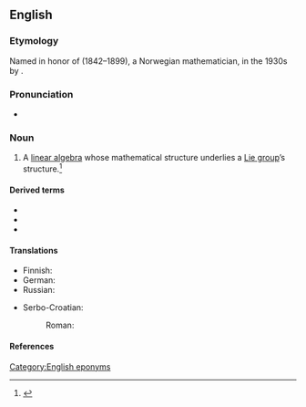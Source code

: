 ==English==
{{wikipedia}}

===Etymology===
Named in honor of {{w|Sophus Lie}} (1842–1899), a Norwegian mathematician, in the 1930s by {{w|Hermann Weyl}}.

===Pronunciation===
* {{IPA|/liː.ældʒɨbɹə/|lang=en}}

===Noun===
{{en-noun}}

# {{lb|en|mathematics}} A [[linear algebra]] whose mathematical structure underlies a [[Lie group]]&rsquo;s structure.<ref>{{cite-web|author=Douglas W. McKenzie|authorlink=|title=|url=https://docs.wixstatic.com/ugd/ad9bab_687a860fe5c347dd95902adc5b974361.pdf|archiveurl=|archivedate=|work=An Elementary Introduction to Lie Algebras for Physicists|publisher=|date=2015|accessdate=2019-06-27|text=}}</ref>

====Derived terms====
* {{l|en|Lie bialgebra}}
* {{l|en|Lie coalgebra}}
* {{l|en|Lie superalgebra}}

====Translations====
{{trans-top|vector space}}
* Finnish: {{t|fi|Lien algebra}}
* German: {{t|de|Lie-Algebra}}
* Russian: {{t|ru|а́лгебра Ли|f}}
{{trans-mid}}
* Serbo-Croatian:
*: Roman: {{t|sh|Liejeva algebra|f|sc=Latn}}
{{trans-bottom}}

====References====
<references />

[[Category:English eponyms]]